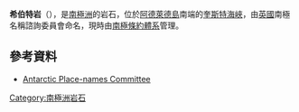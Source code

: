 {{Coord|67|46|S|69|02|W|display=title}}

'''希伯特岩'''（{{lang-en|Hibbert Rock}}），是[[南極洲|南極洲]]的岩石，位於[[阿德萊德島|阿德萊德島]]南端的[[奎斯特海峽|奎斯特海峽]]，由[[英國|英國]]南極名稱諮詢委員會命名，現時由[[南極條約體系|南極條約體系]]管理。

==參考資料==
*[https://web.archive.org/web/20110728001320/http://www.add.scar.org:8080/geoserver/gazetteer.jsp?place=hibbert+rock Antarctic Place-names Committee]

{{DEFAULTSORT:Hibbert Rock}}
[[Category:南極洲岩石|Category:南極洲岩石]]


{{AdelaideIsland-geo-stub}}
